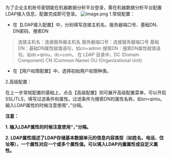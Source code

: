 为了企业主机账号密钥能在机器数据分析平台登录，需在机器数据分析平台配置LDAP接入信息，配置完成即可登录。
![image.png](https://dn-odum9helk.qbox.me/FvK4d_93nk2k9Dh5mnHIs_SQIjUP)
1.常规配置：

* 在【LDAP接入配置】中，分别填写连接主机名、服务器端口号、基础DN、DN密码、搜索DN
> 连接主机名：连接服务器主机名
> 服务器端口号：连接服务器端口号
> 基础DN：基础DN属性赋值语句，如cn=admin
> 搜索DN：搜索DN属性赋值语句，如dc=qiniu，dc=com。
> 在 LDAP 目录中，DC (Domain Component) CN (Common Name) OU (Organizational Unit)
* 在【用户权限配置】中，选择初始用户权限种类。

2.高级配置：

在上一步常规配置的基础上，点击【高级配置】则可展开高级配置菜单，可以开启SSL/TLS，填写过滤条件和属性。过滤条件为搜索DN的属性名称，如sn=qiniu。
输入LDAP属性的时候注意使用“，”分隔。

**注意：**

**1. 输入LDAP属性的时候注意使用“，”分隔。**

**2. LDAP属性描述了LDAP存储基本数据单元的信息内容类型（如姓名、电话、住址等），一个属性对应一个或多个属性值。可以填入LDAP内置属性或自定义属性。**





